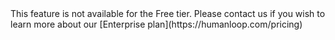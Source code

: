 <Warning title="Paid Feature">
  This feature is not available for the Free tier. Please contact us if you wish
  to learn more about our [Enterprise plan](https://humanloop.com/pricing)
</Warning>
